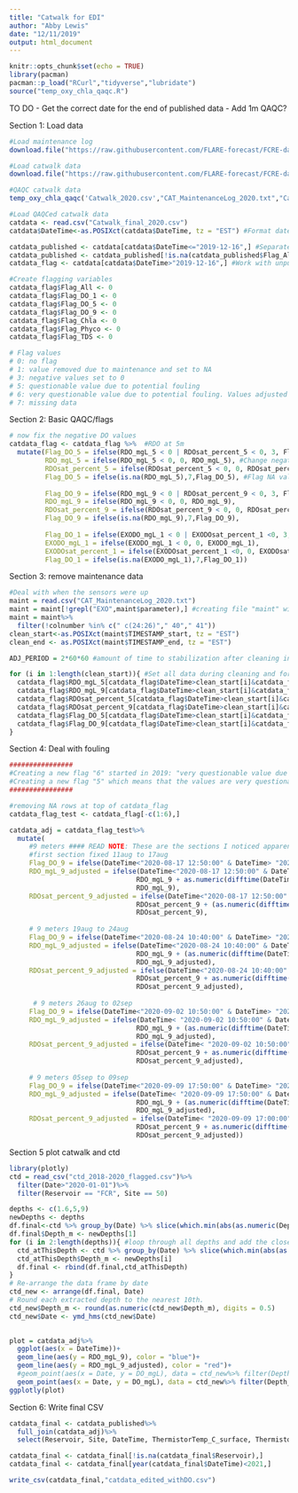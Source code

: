 ```yaml
---
title: "Catwalk for EDI"
author: "Abby Lewis"
date: "12/11/2019"
output: html_document
---
```


```r
knitr::opts_chunk$set(echo = TRUE)
library(pacman)
pacman::p_load("RCurl","tidyverse","lubridate")
source("temp_oxy_chla_qaqc.R")
```

TO DO 
- Get the correct date for the end of published data
- Add 1m QAQC?

Section 1: Load data
```r
#Load maintenance log
download.file("https://raw.githubusercontent.com/FLARE-forecast/FCRE-data/fcre-catwalk-data/CAT_MaintenanceLog.txt","CAT_MaintenanceLog_2020.txt")

#Load catwalk data
download.file("https://raw.githubusercontent.com/FLARE-forecast/FCRE-data/fcre-catwalk-data/Catwalk.csv","Catwalk_2020.csv")

#QAQC catwalk data
temp_oxy_chla_qaqc('Catwalk_2020.csv',"CAT_MaintenanceLog_2020.txt","Catwalk_final_2020.csv") 

#Load QAQCed catwalk data
catdata <- read.csv("Catwalk_final_2020.csv")
catdata$DateTime<-as.POSIXct(catdata$DateTime, tz = "EST") #Format dates as dates

catdata_published <- catdata[catdata$DateTime<="2019-12-16",] #Separate data that has already been published
catdata_published <- catdata_published[!is.na(catdata_published$Flag_All),]
catdata_flag <- catdata[catdata$DateTime>"2019-12-16",] #Work with unpublished data

#Create flagging variables
catdata_flag$Flag_All <- 0
catdata_flag$Flag_DO_1 <- 0
catdata_flag$Flag_DO_5 <- 0
catdata_flag$Flag_DO_9 <- 0
catdata_flag$Flag_Chla <- 0
catdata_flag$Flag_Phyco <- 0
catdata_flag$Flag_TDS <- 0

# Flag values
# 0: no flag
# 1: value removed due to maintenance and set to NA
# 3: negative values set to 0
# 5: questionable value due to potential fouling
# 6: very questionable value due to potential fouling. Values adjusted using a linear or square root function to match high-resolution CTD profiles are given in RDO_mgL_5 and RDO_sat_percent_5
# 7: missing data

```

Section 2: Basic QAQC/flags
```r
# now fix the negative DO values
catdata_flag <- catdata_flag %>%  #RDO at 5m
  mutate(Flag_DO_5 = ifelse(RDO_mgL_5 < 0 | RDOsat_percent_5 < 0, 3, Flag_DO_5), #Add a flag for DO<0
         RDO_mgL_5 = ifelse(RDO_mgL_5 < 0, 0, RDO_mgL_5), #Change negative to 0
         RDOsat_percent_5 = ifelse(RDOsat_percent_5 < 0, 0, RDOsat_percent_5), #Change negative %sat to 0
         Flag_DO_5 = ifelse(is.na(RDO_mgL_5),7,Flag_DO_5), #Flag NA values
         
         Flag_DO_9 = ifelse(RDO_mgL_9 < 0 | RDOsat_percent_9 < 0, 3, Flag_DO_9), #repeat for 9m
         RDO_mgL_9 = ifelse(RDO_mgL_9 < 0, 0, RDO_mgL_9),
         RDOsat_percent_9 = ifelse(RDOsat_percent_9 < 0, 0, RDOsat_percent_9),
         Flag_DO_9 = ifelse(is.na(RDO_mgL_9),7,Flag_DO_9),
         
         Flag_DO_1 = ifelse(EXODO_mgL_1 < 0 | EXODOsat_percent_1 <0, 3, Flag_DO_1), #and for 1m
         EXODO_mgL_1 = ifelse(EXODO_mgL_1 < 0, 0, EXODO_mgL_1),
         EXODOsat_percent_1 = ifelse(EXODOsat_percent_1 <0, 0, EXODOsat_percent_1),
         Flag_DO_1 = ifelse(is.na(EXODO_mgL_1),7,Flag_DO_1))
```

Section 3: remove maintenance data
```r
#Deal with when the sensors were up
maint = read.csv("CAT_MaintenanceLog_2020.txt")
maint = maint[!grepl("EXO",maint$parameter),] #creating file "maint" with all sensor string maintenance
maint = maint%>%
  filter(!colnumber %in% c(" c(24:26)"," 40"," 41"))
clean_start<-as.POSIXct(maint$TIMESTAMP_start, tz = "EST")
clean_end <- as.POSIXct(maint$TIMESTAMP_end, tz = "EST")

ADJ_PERIOD = 2*60*60 #amount of time to stabilization after cleaning in seconds

for (i in 1:length(clean_start)){ #Set all data during cleaning and for ADJ_PERIOD after to NA
  catdata_flag$RDO_mgL_5[catdata_flag$DateTime>clean_start[i]&catdata_flag$DateTime<(clean_end[i]+ADJ_PERIOD)] <- NA
  catdata_flag$RDO_mgL_9[catdata_flag$DateTime>clean_start[i]&catdata_flag$DateTime<clean_end[i]+ADJ_PERIOD] <- NA
  catdata_flag$RDOsat_percent_5[catdata_flag$DateTime>clean_start[i]&catdata_flag$DateTime<clean_end[i]+ADJ_PERIOD] <- NA
  catdata_flag$RDOsat_percent_9[catdata_flag$DateTime>clean_start[i]&catdata_flag$DateTime<clean_end[i]+ADJ_PERIOD] <- NA
  catdata_flag$Flag_DO_5[catdata_flag$DateTime>clean_start[i]&catdata_flag$DateTime<clean_end[i]+ADJ_PERIOD] <- 1
  catdata_flag$Flag_DO_9[catdata_flag$DateTime>clean_start[i]&catdata_flag$DateTime<clean_end[i]+ADJ_PERIOD] <- 1
}
```



Section 4: Deal with fouling


```r
################
#Creating a new flag "6" started in 2019: "very questionable value due to potential fouling. Values adjusted using a linear or square root function to match high-resolution CTD profiles are given in RDO_mgL_5 and RDO_sat_percent_5"
#Creating a new flag "5" which means that the values are very questionable due to fouling but not adjusted (starting in 2019)
################

#removing NA rows at top of catdata_flag
catdata_flag_test <- catdata_flag[-c(1:6),]

catdata_adj = catdata_flag_test%>%
  mutate(
     #9 meters #### READ NOTE: These are the sections I noticed apparent following in TS and have tried to correct with linear adjustments
     #first section fixed 11aug to 17aug
     Flag_DO_9 = ifelse(DateTime<"2020-08-17 12:50:00" & DateTime> "2020-08-11 7:00:00",6, Flag_DO_9),
     RDO_mgL_9_adjusted = ifelse(DateTime<"2020-08-17 12:50:00" & DateTime> "2020-08-11 7:00:00", 
                                RDO_mgL_9 + as.numeric(difftime(DateTime,"2020-08-11 7:00:00", units = "mins"))/6500, #A linear adjustment here
                                RDO_mgL_9),
     RDOsat_percent_9_adjusted = ifelse(DateTime<"2020-08-17 12:50:00" & DateTime> "2020-08-11 15:00:00", 
                                RDOsat_percent_9 + (as.numeric(difftime("2020-08-17 12:50:00","2020-08-12 15:00:00", units = "mins")))/6500/11.3*100,
                                RDOsat_percent_9),
     
     # 9 meters 19aug to 24aug
     Flag_DO_9 = ifelse(DateTime<"2020-08-24 10:40:00" & DateTime> "2020-08-19 20:00:00",6, Flag_DO_9),
     RDO_mgL_9_adjusted = ifelse(DateTime<"2020-08-24 10:40:00" & DateTime> "2020-08-19 20:00:00", 
                                RDO_mgL_9 + (as.numeric(difftime(DateTime,"2020-08-19 20:00:00", units = "mins")))/6500, #A linear adjustment here
                                RDO_mgL_9_adjusted),
     RDOsat_percent_9_adjusted = ifelse(DateTime<"2020-08-24 10:40:00" & DateTime> "2020-08-19 20:00:00", 
                                RDOsat_percent_9 + as.numeric(difftime(DateTime,"2020-08-19 20:00:00", units = "mins"))/6500/11.3*100,
                                RDOsat_percent_9_adjusted),
     
      # 9 meters 26aug to 02sep
     Flag_DO_9 = ifelse(DateTime<"2020-09-02 10:50:00" & DateTime> "2020-08-26 12:00:00" ,6, Flag_DO_9),
     RDO_mgL_9_adjusted = ifelse(DateTime< "2020-09-02 10:50:00" & DateTime> "2020-08-26 12:00:00", 
                                RDO_mgL_9 + (as.numeric(difftime(DateTime, "2020-08-26 12:00:00", units = "mins")))/10000, #A linear adjustment here
                                RDO_mgL_9_adjusted),
     RDOsat_percent_9_adjusted = ifelse(DateTime< "2020-09-02 10:50:00" & DateTime> "2020-08-26 12:00:00", 
                                RDOsat_percent_9 + as.numeric(difftime(DateTime, "2020-08-26 12:00:00", units = "mins"))/10000/11.3*100,
                                RDOsat_percent_9_adjusted),
     
     # 9 meters 05sep to 09sep
     Flag_DO_9 = ifelse(DateTime<"2020-09-09 17:50:00" & DateTime> "2020-09-05 06:00:00" ,6, Flag_DO_9),
     RDO_mgL_9_adjusted = ifelse(DateTime< "2020-09-09 17:50:00" & DateTime> "2020-09-05 06:00:00", 
                                RDO_mgL_9 + (as.numeric(difftime(DateTime, "2020-09-05 06:00:00", units = "mins")))/3000, #A linear adjustment here
                                RDO_mgL_9_adjusted),
     RDOsat_percent_9_adjusted = ifelse(DateTime< "2020-09-09 17:00:00" & DateTime> "2020-09-05 06:00:00", 
                                RDOsat_percent_9 + as.numeric(difftime(DateTime, "2020-09-05 06:00:00", units = "mins"))/3000/11.3*100,
                                RDOsat_percent_9_adjusted))


```

Section 5 plot catwalk and ctd
```r
library(plotly)
ctd = read_csv("ctd_2018-2020_flagged.csv")%>%
  filter(Date>"2020-01-01")%>%
  filter(Reservoir == "FCR", Site == 50)

depths <- c(1.6,5,9)
newDepths <- depths
df.final<-ctd %>% group_by(Date) %>% slice(which.min(abs(as.numeric(Depth_m) - depths[1]))) #Create a new dataframe
df.final$Depth_m <- newDepths[1]
for (i in 2:length(depths)){ #loop through all depths and add the closest values to the final dataframe
  ctd_atThisDepth <- ctd %>% group_by(Date) %>% slice(which.min(abs(as.numeric(Depth_m) - depths[i])))
  ctd_atThisDepth$Depth_m <- newDepths[i]
  df.final <- rbind(df.final,ctd_atThisDepth)
}
# Re-arrange the data frame by date
ctd_new <- arrange(df.final, Date)
# Round each extracted depth to the nearest 10th. 
ctd_new$Depth_m <- round(as.numeric(ctd_new$Depth_m), digits = 0.5)
ctd_new$Date <- ymd_hms(ctd_new$Date)
  

plot = catdata_adj%>%
  ggplot(aes(x = DateTime))+
  geom_line(aes(y = RDO_mgL_9), color = "blue")+
  geom_line(aes(y = RDO_mgL_9_adjusted), color = "red")+
  #geom_point(aes(x = Date, y = DO_mgL), data = ctd_new%>% filter(Depth_m == 5), color = "blue")+
  geom_point(aes(x = Date, y = DO_mgL), data = ctd_new%>% filter(Depth_m == 9))
ggplotly(plot)
```

Section 6: Write final CSV
```r
catdata_final <- catdata_published%>%
  full_join(catdata_adj)%>%
  select(Reservoir, Site, DateTime, ThermistorTemp_C_surface, ThermistorTemp_C_1, ThermistorTemp_C_2, ThermistorTemp_C_3, ThermistorTemp_C_4, ThermistorTemp_C_5, ThermistorTemp_C_6, ThermistorTemp_C_7, ThermistorTemp_C_8, ThermistorTemp_C_9, RDO_mgL_5, RDOsat_percent_5, RDOTemp_C_5, RDO_mgL_9, RDOsat_percent_9, RDOTemp_C_9, EXOTemp_C_1, EXOCond_uScm_1, EXOSpCond_uScm_1, EXOTDS_mgL_1, EXODOsat_percent_1, EXODO_mgL_1, EXOChla_RFU_1, EXOChla_ugL_1, EXOBGAPC_RFU_1, EXOBGAPC_ugL_1, EXOfDOM_RFU_1, EXOfDOM_QSU_1, EXO_pressure, EXO_depth, EXO_battery, EXO_cablepower, EXO_wiper, RECORD, CR6_Batt_V, CR6Panel_Temp_C, RDO_mgL_5_adjusted, RDOsat_percent_5_adjusted, RDO_mgL_9_adjusted, RDOsat_percent_9_adjusted, Flag_All, Flag_DO_1, Flag_DO_5, Flag_DO_9, Flag_Chla, Flag_Phyco, Flag_TDS)

catdata_final <- catdata_final[!is.na(catdata_final$Reservoir),]
catdata_final <- catdata_final[year(catdata_final$DateTime)<2021,]

write_csv(catdata_final,"catdata_edited_withDO.csv")
```
